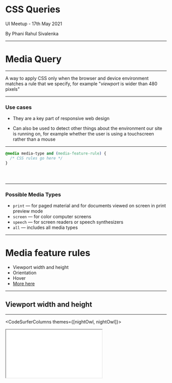 


# CSS Queries

UI Meetup - 17th May 2021

By Phani Rahul Sivalenka

---

# Media Query

---

A way to apply CSS only when the browser and device environment matches a rule that we specify, for example "_viewport_ is wider than 480 pixels"

---

### Use cases

- They are a key part of responsive web design

- Can also be used to detect other things about the environment our site is running on, for example whether the user is using a touchscreen rather than a mouse

---

<CodeSurfer theme={nightOwl}>

```css subtitle="Syntax looks like this"
@media media-type and (media-feature-rule) {
  /* CSS rules go here */
}
```

```diff 1[8:18] subtitle="A media type, which tells the browser what kind of media this code is for (e.g. print, or screen)"

```

```diff 1[24:42] subtitle="A media expression, which is a rule, or test that must be passed for the contained CSS to be applied"

```

```diff 2 subtitle="A set of CSS rules that will be applied if the test passes and the media type is correct"

```

</CodeSurfer>

---

### Possible Media Types

<div className="text-left margin-auto w-max-80p">

- `print` — for paged material and for documents viewed on screen in print preview mode
- `screen` — for color computer screens
- `speech` — for screen readers or speech synthesizers
- `all` — includes all media types

</div>

---

# Media feature rules

<div className="text-left margin-auto w-max-80p">

- Viewport width and height
- Orientation
- Hover
- [More here](https://developer.mozilla.org/en-US/docs/Web/CSS/Media_Queries/Using_media_queries#media_features)

</div>

---

## Viewport width and height

---

<CodeSurferColumns themes={[nightOwl, nightOwl]}>

<Step>

<iframe className="fixed resizable-iframe" src="viewport-width.html" />

```css
.items {
  display: flex;
  flex-direction: row;
  /* other styles */
}

.item {
  width: 120px;
  min-width: 120px;
  /* other styles */
}

@media screen and (max-width: 420px) {
  .items {
    flex-direction: column;
  }

  .item {
    width: 100%;
  }
}
```

</Step>

<Step>

<iframe className="fixed resizable-iframe" src="viewport-width.html" />

```diff 1:11 subtitle="when viewport width is greater than 420px"

```

</Step>

<Step>

<iframe className="fixed resizable-iframe" src="viewport-width.html" />

```diff 12:21 subtitle="when viewport width is less than or equal to 420px"

```

</Step>

</CodeSurferColumns>

---

<CodeSurferColumns themes={[nightOwl, nightOwl]}>

<Step>

<iframe
  className="fixed resizable-iframe"
  src="viewport-width-mobile-first.html"
/>

```css subtitle="Recommended to take mobile-first approach to RWD"
.items {
  display: flex;
  flex-direction: column;
  /* other styles */
}

.item {
  width: 100%;
  /* other styles */
}

@media screen and (min-width: 420px) {
  .items {
    flex-direction: row;
    flex-wrap: wrap;
  }

  .item {
    width: 120px;
    min-width: 120px;
  }
}
```

</Step>

<Step>

<iframe
  className="fixed resizable-iframe"
  src="viewport-width-mobile-first.html"
/>

```diff 1:11 subtitle="first, when viewport width is less than 420px"

```

</Step>

<Step>

<iframe
  className="fixed resizable-iframe"
  src="viewport-width-mobile-first.html"
/>

```diff 12:21 subtitle="then, when viewport width is greater than or equal to 420px"

```

</Step>

</CodeSurferColumns>

---

Refer [MDN: Mobile first responsive design](https://developer.mozilla.org/en-US/docs/Learn/CSS/CSS_layout/Media_queries#active_learning_mobile_first_responsive_design) for a walkthrough

---

# Media Query: Logical Operators

---

<CodeSurferColumns themes={[nightOwl, nightOwl]}>

<Step>

```css
@media screen and (min-width: 30em) and (orientation: landscape) {
  ...;
}
```

<div className="plain-content">

`and` — for combining multiple media features into a single media query

</div>

</Step>

</CodeSurferColumns>

---

<CodeSurferColumns themes={[nightOwl, nightOwl]}>

<Step>

```css
@media not screen and (color), print and (color) {
  ...;
}
```

<div className="plain-content">

`,` (or) — to combine multiple media queries into a single rule

</div>

</Step>

<Step>

```css
@media (not (screen and (color))), (print and (color)) {
  ...;
}
```

<div className="plain-content">

evaluates to

</div>

</Step>

</CodeSurferColumns>

---

<CodeSurferColumns themes={[nightOwl, nightOwl]}>

<Step>

```css
@media not all and (monochrome) {
  ...;
}
```

<div className="plain-content">

`not` — to negate an <span style={{ fontWeight: 'bold', fontStyle: 'italic', color: 'orange' }}>entire</span> media query

</div>

</Step>

<Step>

```css
@media not (all and (monochrome)) {
  ...;
}
```

<div className="plain-content">

evaluates to

</div>

</Step>

</CodeSurferColumns>
